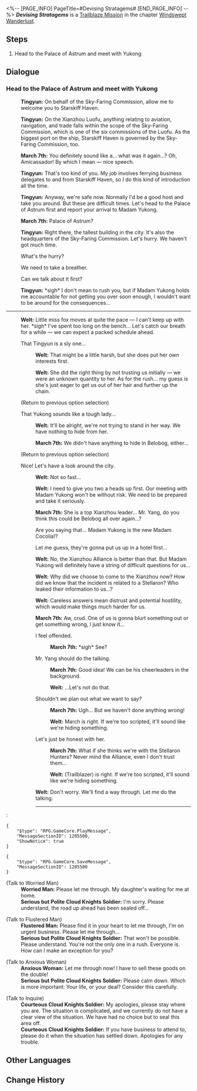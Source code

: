 <%-- [PAGE_INFO]
PageTitle=#Devising Stratagems#
[END_PAGE_INFO] --%>
{{Stub|Dialogue.}}
{{Mission Infobox
|id            = 1020302
|title         = 
|image         = Mission Devising Stratagems.png{{subst:void|<!--$UPLOAD:<<SpriteOutput/Chronicle/1020302.png>-<Mission Devising Stratagems.png>-<Fate's Atlas Images>>-->}}
|type          = Trailblaze
|event_name    = 
|chapter       = Windswept Wanderlust
|requirements  = [[Trailblaze Mission]] ''[[Amidst the Mara-Struck]]'' completed
|summary       = In the Palace of Astrum, the hopeful Trailblazers are rejected by Yukong.<br />Fortunately, General Jing Yuan of Luofu's Cloud Knights appears and intervenes. However, he does not entrust you with the task of searching for the Stellaron, instead instructing you to locate Kafka's unpredictable whereabouts.<br />You have a short rest after leaving the Palace of Astrum, and you wonder what Dan Heng might be doing right now.
|characters    = Anxious Woman; Courteous Cloud Knights Soldier; Flustered Man; March 7th; Serious but Polite Cloud Knights Soldier; Tingyun; Trailblazer; Welt; Worried Man
|startLocation = [[The Xianzhou Luofu]] - [[Central Starskiff Haven]]
|world         = The Xianzhou Luofu
|area          = Central Starskiff Haven
|prev          = Amidst the Mara-Struck
|next          = The Hound Chases the Fox
|rewards       = Trailblaze EXP*800; Stellar Jade*80; Traveler's Guide*3; Refined Aether*3; Credit*30,000
}}
'''''Devising Stratagems''''' is a [[Trailblaze Mission]] in the chapter [[Windswept Wanderlust]].

==Steps==
# Head to the Palace of Astrum and meet with Yukong

<!--
==Gameplay Notes==

--><!--
==Trial Character==

-->
==Dialogue==
{{Stub Dialogue}}

===Head to the Palace of Astrum and meet with Yukong{{subst:void|<!--102030101-->}}===
{{Mission Description|type=trailblaze|location=Central Starskiff Haven|Knowing that you came for the Stellaron, Tingyun invites everyone to the Palace of Astrum for a meeting.<br />Six individual commissions oversee the Xianzhou. If you wish to move freely on the Luofu during these sensitive times, you must obtain the approval of the Head of the Sky-Faring Commission, Yukong, who is in charge of transport and diplomacy.}}
{{Dialogue Start}}
:{{A|VO chapter2 1 tingyun 145.ogg}} '''Tingyun:''' On behalf of the Sky-Faring Commission, allow me to welcome you to Starskiff Haven.
:{{A|VO chapter2 1 tingyun 146.ogg}} '''Tingyun:''' On the Xianzhou Luofu, anything relating to aviation, navigation, and trade falls within the scope of the Sky-Faring Commission, which is one of the six commissions of the Luofu. As the biggest port on the ship, Starskiff Haven is governed by the Sky-Faring Commission, too.
:{{A|VO chapter2 1 mar7th 138.ogg}} '''March 7th:''' You definitely sound like a... what was it again...? Oh, Amicassador! By which I mean &mdash; nice speech.
:{{A|VO chapter2 1 tingyun 147.ogg}} '''Tingyun:''' That's too kind of you. My job involves ferrying business delegates to and from Starskiff Haven, so I do this kind of introduction all the time.
:{{A|VO chapter2 1 tingyun 148.ogg}} '''Tingyun:''' Anyway, we're safe now. Normally I'd be a good host and take you around. But these are difficult times. Let's head to the Palace of Astrum first and report your arrival to Madam Yukong.
:{{A|VO chapter2 1 mar7th 139.ogg}} '''March 7th:''' Palace of Astrum?
:{{A|VO chapter2 1 tingyun 149.ogg}} '''Tingyun:''' Right there, the tallest building in the city. It's also the headquarters of the Sky-Faring Commission. Let's hurry. We haven't got much time.
:{{DIcon|Arrow}} What's the hurry?
:{{DIcon|Arrow}} We need to take a breather.
:{{DIcon|Arrow}} Can we talk about it first?
:{{A|VO chapter2 1 tingyun 150.ogg}} '''Tingyun:''' *sigh* I don't mean to rush you, but if Madam Yukong holds me accountable for not getting you over soon enough, I wouldn't want to be around for the consequences...
:{{tx}}
----
:{{A|VO chapter2 1 welt 121.ogg}} '''Welt:''' Little miss fox moves at quite the pace &mdash; I can't keep up with her. *sigh* I've spent too long on the bench... Let's catch our breath for a while &mdash; we can expect a packed schedule ahead.
:{{DIcon|Talk}} That Tingyun is a sly one...
::{{A|VO chapter2 1 welt 122.ogg}} '''Welt:''' That might be a little harsh, but she does put her own interests first.
::{{A|VO chapter2 1 welt 123.ogg}} '''Welt:''' She did the right thing by not trusting us initially &mdash; we were an unknown quantity to her. As for the rush... my guess is she's just eager to get us out of her hair and further up the chain.
:;(Return to previous option selection)
:{{DIcon|Talk}} That Yukong sounds like a tough lady...
::{{A|VO chapter2 1 welt 124.ogg}} '''Welt:''' It'll be alright, we're not trying to stand in her way. We have nothing to hide from her.
::{{A|VO chapter2 1 mar7th 141.ogg}} '''March 7th:''' We didn't have anything to hide in Belobog, either...
:;(Return to previous option selection)
:{{DIcon|Arrow}} Nice! Let's have a look around the city.
::{{A|VO chapter2 1 welt 125.ogg}} '''Welt:''' Not so fast...
::{{A|VO chapter2 1 welt 126.ogg}} '''Welt:''' I need to give you two a heads up first. Our meeting with Madam Yukong won't be without risk. We need to be prepared and take it seriously.
::{{A|VO chapter2 1 mar7th 142.ogg}} '''March 7th:''' She is a top Xianzhou leader... Mr. Yang, do you think this could be Belobog all over again...?
::{{DIcon|Arrow}} Are you saying that... Madam Yukong is the new Madam Cocolia!?
::{{DIcon|Arrow}} Let me guess, they're gonna put us up in a hotel first...
::{{A|VO chapter2 1 welt 127.ogg}} '''Welt:''' No, the Xianzhou Alliance is better than that. But Madam Yukong will definitely have a string of difficult questions for us...
::{{A|VO chapter2 1 welt 128.ogg}} '''Welt:''' Why did we choose to come to the Xianzhou now? How did we know that the incident is related to a Stellaron? Who leaked their information to us...?
::{{A|VO chapter2 1 welt 129.ogg}} '''Welt:''' Careless answers mean distrust and potential hostility, which would make things much harder for us.
::{{A|VO chapter2 1 mar7th 143 m.ogg}} {{A|VO chapter2 1 mar7th 143 f.ogg}} '''March 7th:''' Aw, crud. One of us is gonna blurt something out or get something wrong, I just know it...
::{{DIcon|Arrow}} I feel offended.
:::{{A|VO chapter2 1 mar7th 144.ogg}} '''March 7th:''' *sigh* See?
::{{DIcon|Arrow}} Mr. Yang should do the talking.
:::{{A|VO chapter2 1 mar7th 145.ogg}} '''March 7th:''' Good idea! We can be his cheerleaders in the background.
:::{{A|VO chapter2 1 welt 130.ogg}} '''Welt:''' ...Let's not do that.
::{{DIcon|Arrow}} Shouldn't we plan out what we want to say?
:::{{A|VO chapter2 1 mar7th 146.ogg}} '''March 7th:''' Ugh... But we haven't done anything wrong!
:::{{A|VO chapter2 1 welt 131.ogg}} '''Welt:''' March is right. If we're too scripted, it'll sound like we're hiding something.
::{{DIcon|Arrow}} Let's just be honest with her.
:::{{A|VO chapter2 1 mar7th 147.ogg}} '''March 7th:''' What if she thinks we're with the Stellaron Hunters? Never mind the Alliance, even I don't trust them...
:::{{A|VO chapter2 1 welt 132 m.ogg}} {{A|VO chapter2 1 welt 132 f.ogg}} '''Welt:''' (Trailblazer) is right. If we're too scripted, it'll sound like we're hiding something.
::{{A|VO chapter2 1 welt 133.ogg}} '''Welt:''' Don't worry. We'll find a way through. Let me do the talking.
::----
:<pre>{
	"$type": "RPG.GameCore.PlayMessage",
	"MessageSectionID": 1205500,
	"ShowNotice": true
}</pre>
<pre>{
	"$type": "RPG.GameCore.SaveMessage",
	"MessageSectionID": 1205500
}</pre>

;(Talk to Worried Man)
:'''Worried Man:''' Please let me through. My daughter's waiting for me at home.
:'''Serious but Polite Cloud Knights Soldier:''' I'm sorry. Please understand, the road up ahead has been sealed off...

;(Talk to Flustered Man)
:'''Flustered Man:''' Please find it in your heart to let me through, I'm on urgent business. Please let me through...
:'''Serious but Polite Cloud Knights Soldier:''' That won't be possible. Please understand. You're not the only one in a rush. Everyone is. How can I make an exception for you?

;(Talk to Anxious Woman)
:'''Anxious Woman:''' Let me through now! I have to sell these goods on the double!
:'''Serious but Polite Cloud Knights Soldier:''' Please calm down. Which is more important: Your life, or your deal? Consider this carefully.

;(Talk to Inquire)
:'''Courteous Cloud Knights Soldier:''' My apologies, please stay where you are. The situation is complicated, and we currently do not have a clear view of the situation. We have had no choice but to seal this area off.
:'''Courteous Cloud Knights Soldier:''' If you have business to attend to, please do it when the situation has settled down. Apologies for any trouble.
{{Dialogue End}}

==Other Languages==
{{Other Languages
|en   = Devising Stratagems
|zhs  = 紫府通谒，将军定策
|zht  = 紫府通謁，將軍定策
|ja   = 紫府へ謁見、将軍の策定
|ko   = 알현, 장군의 전략
|es   = La estratagema del general
|fr   = Mettre au point des stratagèmes
|ru   = Хитрые уловки
|th   = เผชิญหน้าผู้นำแห่งกลยุทธ์
|vi   = Diện Kiến Cõi Tiên, Tướng Quân Thiết Sách
|de   = Strategische Planung
|id   = Merancang Strategi
|pt   = Elaborando Estratagemas
}}

==Change History==
{{Change History|1.0}}
